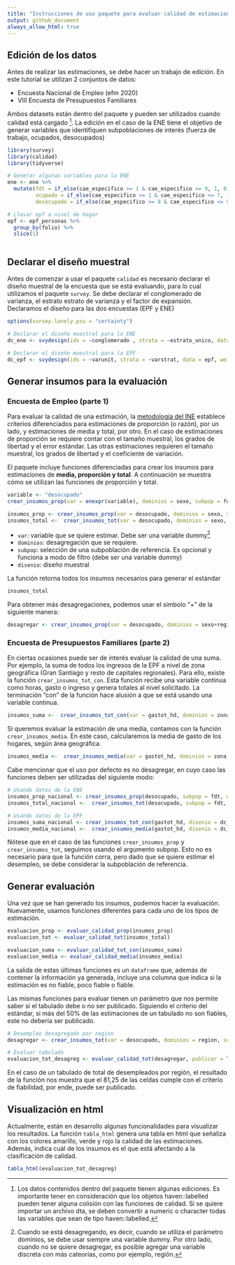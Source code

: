 ---
title: "Instrucciones de uso paquete para evaluar calidad de estimaciones"
output: github_document
always_allow_html: true
---


## Edición de los datos

Antes de realizar las estimaciones, se debe hacer un trabajo de edición. En este tutorial se utilizan 2 conjuntos de datos:

- Encuesta Nacional de Empleo (efm 2020)  
- VIII Encuesta de Presupuestos Familiares   

Ambos datasets están dentro del paquete y pueden ser utilizados cuando calidad está cargado [^haven]. La edición en el caso de la ENE tiene el objetivo de generar variables que identifiquen subpoblaciones de interés (fuerza de trabajo, ocupados, desocupados)

[^haven]: Los datos contenidos dentro del paquete tienen algunas ediciones. Es importante tener en consideración que los objetos haven::labelled pueden tener alguna colisión con las funciones de calidad. Si se quiere importar un archivo dta, se deben convertir a numeric o character todas las variables que sean de tipo haven::labelled.         


```{r, message=FALSE}
library(survey)
library(calidad)
library(tidyverse)

# Generar algunas variables para la ENE
ene <- ene %>% 
  mutate(fdt = if_else(cae_especifico >= 1 & cae_especifico <= 9, 1, 0), # fuerza de trabajo
         ocupado = if_else(cae_especifico >= 1 & cae_especifico <= 7, 1, 0), # persona ocupada
         desocupado = if_else(cae_especifico >= 8 & cae_especifico <= 9, 1, 0)) # persona desocupada

# Llevar epf a nivel de hogar
epf <- epf_personas %>% 
  group_by(folio) %>% 
  slice(1)



```

## Declarar el diseño muestral
Antes de comenzar a usar el paquete `calidad` es necesario declarar el diseño muestral de la encuesta que se está evaluando, para lo cual utilizamos el paquete `survey`. Se debe declarar el conglomerado de varianza, el estrato estrato de varianza y el factor de expansión. Declaramos el diseño para las dos encuestas (EPF y ENE)

```{r}
options(survey.lonely.psu = "certainty")

# Declarar el diseño muestral para la ENE
dc_ene <- svydesign(ids = ~conglomerado , strata = ~estrato_unico, data = ene, weights = ~fact_cal)

# Declarar el diseño muestral para la EPF
dc_epf <- svydesign(ids = ~varunit, strata = ~varstrat, data = epf, weights = ~fe)

```

## Generar insumos para la evaluación 

### Encuesta de Empleo (parte 1)

Para evaluar la calidad de una estimación, la [metodología del INE](https://www.ine.cl/docs/default-source/documentos-de-trabajo/20200318-lineamientos-medidas-de-precisi%C3%B3n.pdf?sfvrsn=f1ab2dbe_4) establece criterios diferenciados para estimaciones de proporción (o razón), por un lado, y estimaciones de media y total, por otro. En el caso de estimaciones de proporción se requiere contar con el tamaño muestral, los grados de libertad y el error estándar. Las otras estimaciones requieren el tamaño muestral, los grados de libertad y el coeficiente de variación. 

El paquete incluye funciones diferenciadas para crear los insumos para estimaciones de **media, proporción y total**. A continuación se muestra cómo se utilizan las funciones de proporción y total.

```{r}

variable <- "desocupado"
crear_insumos_prop(var = enexpr(variable), dominios = sexo, subpop = fdt, disenio =  dc_ene)

insumos_prop <- crear_insumos_prop(var = desocupado, dominios = sexo, subpop = fdt, disenio =  dc_ene)
insumos_total <-  crear_insumos_tot(var = desocupado, dominios = sexo, subpop = fdt, disenio =  dc_ene)

```

- `var`: variable que se quiere estimar. Debe ser una variable dummy[^dummy] 
- `dominios`: desagregación que se requiere.
- `subpop`: selección de una subpoblación de referencia. Es opcional y funciona a modo de filtro (debe ser una variable dummy)
- `disenio`: diseño muestral

[^dummy]: Cuando se está desagregando, es decir, cuando se utiliza el parámetro dominios, se debe usar siempre una variable dummy. Por otro lado, cuando no se quiere desagregar, es posible agregar una variable discreta con más cateorías, como por ejemplo, región.  

La función retorna todos los insumos necesarios para generar el estándar 

```{r, include=F}
insumos_total
```


Para obtener más desagregaciones, podemos usar el símbolo "+" de la siguiente manera:

```{r}
desagregar <- crear_insumos_prop(var = desocupado, dominios = sexo+region, subpop = fdt, disenio =  dc_ene)

```

 

### Encuesta de Presupuestos Familiares (parte 2)

En ciertas ocasiones puede ser de interés evaluar la calidad de una suma. Por ejemplo, la suma de todos los ingresos de la EPF a nivel de zona geográfica (Gran Santiago y resto de capitales regionales). Para ello, existe la función `crear_insumos_tot_con`. Esta función recibe una variable continua como horas, gasto o ingreso y genera totales al nivel solicitado. La terminación "con" de la función hace alusión a que se está usando una variable continua.   

```{r, eval=T, warning=FALSE}
insumos_suma <-  crear_insumos_tot_con(var = gastot_hd, dominios = zona, disenio =  dc_epf)

```

Si queremos evaluar la estimación de una media, contamos con la función `crear_insumos_media`. En este caso, calcularemos la media de gasto de los hogares, según área geográfica. 

```{r}
insumos_media <-  crear_insumos_media(var = gastot_hd, dominios = zona, disenio =  dc_epf)

```


Cabe mencionar que el uso por defecto es no desagregar, en cuyo caso las funciones deben ser utilizadas del siguiente modo:

```{r}
# Usando datos de la ENE
insumos_prop_nacional <- crear_insumos_prop(desocupado, subpop = fdt, disenio = dc_ene)
insumos_total_nacional <-  crear_insumos_tot(desocupado, subpop = fdt, disenio = dc_ene)

# Usando datos de la EPF
insumos_suma_nacional <- crear_insumos_tot_con(gastot_hd, disenio = dc_epf)
insumos_media_nacional <-  crear_insumos_media(gastot_hd, disenio = dc_epf)

```
Nótese que en el caso de las funciones `crear_insumos_prop` y `crear_insumos_tot`, seguimos usando el argumento subpop. Esto no es necesario para que la función corra, pero dado que se quiere estimar el desempleo, se debe considerar la subpoblación de referencia.    

## Generar evaluación 

Una vez que se han generado los insumos, podemos hacer la evaluación. Nuevamente, usamos funciones diferentes para cada uno de los tipos de estimación. 

```{r, eval=T, warning=FALSE}
evaluacion_prop <- evaluar_calidad_prop(insumos_prop)
evaluacion_tot <- evaluar_calidad_tot(insumos_total)

evaluacion_suma <- evaluar_calidad_tot_con(insumos_suma)
evaluacion_media <- evaluar_calidad_media(insumos_media)


```

La salida de estas últimas funciones es un `dataframe` que, además de contener la información ya generada, incluye una columna que indica si la estimación es no fiable, poco fiable o fiable. 

Las mismas funciones para evaluar tienen un parámetro que nos permite saber si el tabulado debe o no ser publicado. Siguiendo el criterio del estándar, si más del 50% de las estimaciones de un tabulado no son fiables, este no debería ser publicado. 


```{r}
# Desempleo desagregado por region
desagregar <- crear_insumos_tot(var = desocupado, dominios = region, subpop = fdt, disenio =  dc_ene)

# Evaluar tabulado
evaluacion_tot_desagreg <- evaluar_calidad_tot(desagregar, publicar = T)


```

En el caso de un tabulado de total de desempleados por región, el resultado de la función nos muestra que el 81,25 de las celdas cumple con el criterio de fiabilidad, por ende, puede ser publicado. 

## Visualización en html

Actualmente, están en desarrollo algunas funcionalidades para visualizar los resultados. La función `tabla_html` genera una tabla en html que señaliza con los colores amarillo, verde y rojo la calidad de las estimaciones. Además, indica cuál de los insumos es el que está afectando a la clasificación de calidad.  

```{r, eval=F}
tabla_html(evaluacion_tot_desagreg)
```




